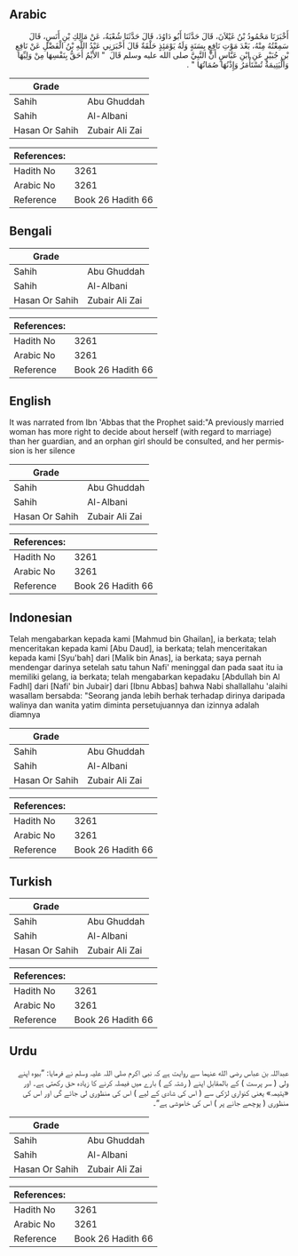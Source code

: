 ## Arabic


<div dir="rtl" lang="ar" style={{fontSize:'larger',backgroundColor:'#f8f9fa',padding:20}}>
أَخْبَرَنَا مَحْمُودُ بْنُ غَيْلاَنَ، قَالَ حَدَّثَنَا أَبُو دَاوُدَ، قَالَ حَدَّثَنَا شُعْبَةُ، عَنْ مَالِكِ بْنِ أَنَسٍ، قَالَ سَمِعْتُهُ مِنْهُ، بَعْدَ مَوْتِ نَافِعٍ بِسَنَةٍ وَلَهُ يَوْمَئِذٍ حَلْقَةٌ قَالَ أَخْبَرَنِي عَبْدُ اللَّهِ بْنُ الْفَضْلِ عَنْ نَافِعِ بْنِ جُبَيْرٍ عَنِ ابْنِ عَبَّاسٍ أَنَّ النَّبِيَّ صلى الله عليه وسلم قَالَ ‏ "‏ الأَيِّمُ أَحَقُّ بِنَفْسِهَا مِنْ وَلِيِّهَا وَالْيَتِيمَةُ تُسْتَأْمَرُ وَإِذْنُهَا صُمَاتُهَا ‏"‏ ‏.‏
</div>
<div style={{backgroundColor:'#f8f9fa',padding:20, marginBottom: 10}}><table> <thead> <tr> <th>Grade</th> <th></th> </tr> </thead> <tbody> <tr><td>Sahih</td><td>Abu Ghuddah</td></tr><tr><td>Sahih</td><td>Al-Albani</td></tr><tr><td>Hasan Or Sahih</td><td>Zubair Ali Zai</td></tr></tbody></table><table> <thead> <tr> <th>References:</th> <th></th> </tr> </thead> <tbody><tr><td>Hadith No</td><td>3261</td></tr><tr><td>Arabic No</td><td>3261</td></tr><tr><td>Reference</td><td>Book 26 Hadith 66</td></tr></tbody></table></div>

## Bengali


<div dir="ltr" lang="bn" style={{fontSize:'larger',backgroundColor:'#f8f9fa',padding:20}}>

</div>
<div style={{backgroundColor:'#f8f9fa',padding:20, marginBottom: 10}}><table> <thead> <tr> <th>Grade</th> <th></th> </tr> </thead> <tbody> <tr><td>Sahih</td><td>Abu Ghuddah</td></tr><tr><td>Sahih</td><td>Al-Albani</td></tr><tr><td>Hasan Or Sahih</td><td>Zubair Ali Zai</td></tr></tbody></table><table> <thead> <tr> <th>References:</th> <th></th> </tr> </thead> <tbody><tr><td>Hadith No</td><td>3261</td></tr><tr><td>Arabic No</td><td>3261</td></tr><tr><td>Reference</td><td>Book 26 Hadith 66</td></tr></tbody></table></div>

## English


<div dir="ltr" lang="en" style={{fontSize:'larger',backgroundColor:'#f8f9fa',padding:20}}>
It was narrated from Ibn 'Abbas that the Prophet said:"A previously married woman has more right to decide about herself (with regard to marriage) than her guardian, and an orphan girl should be consulted, and her permission is her silence
</div>
<div style={{backgroundColor:'#f8f9fa',padding:20, marginBottom: 10}}><table> <thead> <tr> <th>Grade</th> <th></th> </tr> </thead> <tbody> <tr><td>Sahih</td><td>Abu Ghuddah</td></tr><tr><td>Sahih</td><td>Al-Albani</td></tr><tr><td>Hasan Or Sahih</td><td>Zubair Ali Zai</td></tr></tbody></table><table> <thead> <tr> <th>References:</th> <th></th> </tr> </thead> <tbody><tr><td>Hadith No</td><td>3261</td></tr><tr><td>Arabic No</td><td>3261</td></tr><tr><td>Reference</td><td>Book 26 Hadith 66</td></tr></tbody></table></div>

## Indonesian


<div dir="ltr" lang="id" style={{fontSize:'larger',backgroundColor:'#f8f9fa',padding:20}}>
Telah mengabarkan kepada kami [Mahmud bin Ghailan], ia berkata; telah menceritakan kepada kami [Abu Daud], ia berkata; telah menceritakan kepada kami [Syu'bah] dari [Malik bin Anas], ia berkata; saya pernah mendengar darinya setelah satu tahun Nafi' meninggal dan pada saat itu ia memiliki gelang, ia berkata; telah mengabarkan kepadaku [Abdullah bin Al Fadhl] dari [Nafi' bin Jubair] dari [Ibnu Abbas] bahwa Nabi shallallahu 'alaihi wasallam bersabda: "Seorang janda lebih berhak terhadap dirinya daripada walinya dan wanita yatim diminta persetujuannya dan izinnya adalah diamnya
</div>
<div style={{backgroundColor:'#f8f9fa',padding:20, marginBottom: 10}}><table> <thead> <tr> <th>Grade</th> <th></th> </tr> </thead> <tbody> <tr><td>Sahih</td><td>Abu Ghuddah</td></tr><tr><td>Sahih</td><td>Al-Albani</td></tr><tr><td>Hasan Or Sahih</td><td>Zubair Ali Zai</td></tr></tbody></table><table> <thead> <tr> <th>References:</th> <th></th> </tr> </thead> <tbody><tr><td>Hadith No</td><td>3261</td></tr><tr><td>Arabic No</td><td>3261</td></tr><tr><td>Reference</td><td>Book 26 Hadith 66</td></tr></tbody></table></div>

## Turkish


<div dir="ltr" lang="tr" style={{fontSize:'larger',backgroundColor:'#f8f9fa',padding:20}}>

</div>
<div style={{backgroundColor:'#f8f9fa',padding:20, marginBottom: 10}}><table> <thead> <tr> <th>Grade</th> <th></th> </tr> </thead> <tbody> <tr><td>Sahih</td><td>Abu Ghuddah</td></tr><tr><td>Sahih</td><td>Al-Albani</td></tr><tr><td>Hasan Or Sahih</td><td>Zubair Ali Zai</td></tr></tbody></table><table> <thead> <tr> <th>References:</th> <th></th> </tr> </thead> <tbody><tr><td>Hadith No</td><td>3261</td></tr><tr><td>Arabic No</td><td>3261</td></tr><tr><td>Reference</td><td>Book 26 Hadith 66</td></tr></tbody></table></div>

## Urdu


<div dir="rtl" lang="ur" style={{fontSize:'larger',backgroundColor:'#f8f9fa',padding:20}}>
عبداللہ بن عباس رضی الله عنہما سے روایت ہے کہ نبی اکرم صلی اللہ علیہ وسلم نے فرمایا: ”بیوہ اپنے ولی ( سر پرست ) کے بالمقابل اپنے ( رشتہ کے ) بارے میں فیصلہ کرنے کا زیادہ حق رکھتی ہے۔ اور «یتیمہ» یعنی کنواری لڑکی سے ( اس کی شادی کے لیے ) اس کی منظوری لی جائے گی اور اس کی منظوری ( پوچھے جانے پر ) اس کی خاموشی ہے“۔
</div>
<div style={{backgroundColor:'#f8f9fa',padding:20, marginBottom: 10}}><table> <thead> <tr> <th>Grade</th> <th></th> </tr> </thead> <tbody> <tr><td>Sahih</td><td>Abu Ghuddah</td></tr><tr><td>Sahih</td><td>Al-Albani</td></tr><tr><td>Hasan Or Sahih</td><td>Zubair Ali Zai</td></tr></tbody></table><table> <thead> <tr> <th>References:</th> <th></th> </tr> </thead> <tbody><tr><td>Hadith No</td><td>3261</td></tr><tr><td>Arabic No</td><td>3261</td></tr><tr><td>Reference</td><td>Book 26 Hadith 66</td></tr></tbody></table></div>